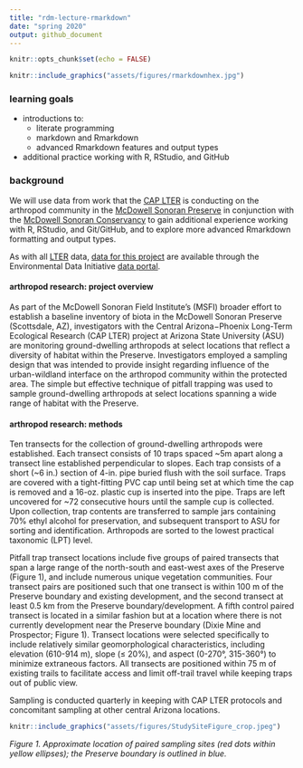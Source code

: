 ```yaml
---
title: "rdm-lecture-rmarkdown"
date: "spring 2020"
output: github_document
---
```


```r
knitr::opts_chunk$set(echo = FALSE)
```


```r
knitr::include_graphics("assets/figures/rmarkdownhex.jpg")
```

### learning goals

* introductions to:
  * literate programming
  * markdown and Rmarkdown
  * advanced Rmarkdown features and output types
* additional practice working with R, RStudio, and GitHub 

### background

We will use data from work that the [CAP LTER](https://sustainability.asu.edu/caplter/) is conducting on the arthropod community in the [McDowell Sonoran Preserve](https://www.scottsdaleaz.gov/preserve) in conjunction with the [McDowell Sonoran Conservancy](https://www.mcdowellsonoran.org/) to gain additional experience working with R, RStudio, and Git/GitHub, and to explore more advanced Rmarkdown formatting and output types.

As with all [LTER](https://lternet.edu/) data, [data for this project](https://portal.edirepository.org/nis/mapbrowse?scope=knb-lter-cap&identifier=643) are available through the Environmental Data Initiative [data portal](https://portal.edirepository.org/nis/home.jsp).

#### arthropod research: project overview

As part of the McDowell Sonoran Field Institute's (MSFI) broader effort to establish a baseline inventory of biota in the McDowell Sonoran Preserve (Scottsdale, AZ), investigators with the Central Arizona−Phoenix Long-Term Ecological Research (CAP LTER) project at Arizona State University (ASU) are monitoring ground-dwelling arthropods at select locations that reflect a diversity of habitat within the Preserve. Investigators employed a sampling design that was intended to provide insight regarding influence of the urban-wildland interface on the arthropod community within the protected area. The simple but effective technique of pitfall trapping was used to sample ground-dwelling arthropods at select locations spanning a wide range of habitat with the Preserve.

#### arthropod research: methods

Ten transects for the collection of ground-dwelling arthropods were established. Each transect consists of 10 traps spaced ~5m apart along a transect line established perpendicular to slopes. Each trap consists of a short (~6 in.) section of 4-in. pipe buried flush with the soil surface. Traps are covered with a tight-fitting PVC cap until being set at which time the cap is removed and a 16-oz. plastic cup is inserted into the pipe. Traps are left uncovered for ~72 consecutive hours until the sample cup is collected. Upon collection, trap contents are transferred to sample jars containing 70% ethyl alcohol for preservation, and subsequent transport to ASU for sorting and identification. Arthropods are sorted to the lowest practical taxonomic (LPT) level.

Pitfall trap transect locations include five groups of paired transects that span a large range of the north-south and east-west axes of the Preserve (Figure 1), and include numerous unique vegetation communities. Four transect pairs are positioned such that one transect is within 100 m of the Preserve boundary and existing development, and the second transect at least 0.5 km from the Preserve boundary/development. A fifth control paired transect is located in a similar fashion but at a location where there is not currently development near the Preserve boundary (Dixie Mine and Prospector; Figure 1). Transect locations were selected specifically to include relatively similar geomorphological characteristics, including elevation (610-914 m), slope (≤ 20%), and aspect (0-270°, 315-360°) to minimize extraneous factors. All transects are positioned within 75 m of existing trails to facilitate access and limit off-trail travel while keeping traps out of public view.

Sampling is conducted quarterly in keeping with CAP LTER protocols and concomitant sampling at other central Arizona locations.

```r
knitr::include_graphics("assets/figures/StudySiteFigure_crop.jpeg")
```

*Figure 1. Approximate location of paired sampling sites (red dots within yellow ellipses); the Preserve boundary is outlined in blue.*